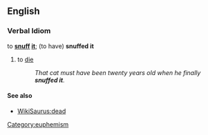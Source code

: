 ==English==

===Verbal Idiom===
to '''[[snuff]] [[it]]'''; (to have) '''snuffed it'''
#{{idiom}} to [[die]]
#:''That cat must have been twenty years old when he finally '''snuffed it'''.''
[[Category:euphemism]]

==== See also ====
* [[WikiSaurus:dead]]